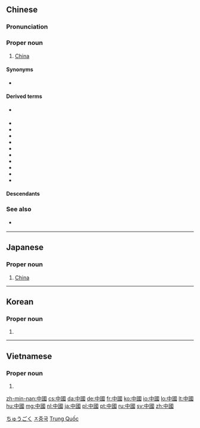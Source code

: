 ==Chinese==
{{zh-forms|s=中国}}

===Pronunciation===
{{zh-pron
|m=Zhōngguó
|c=zung1 gwok3
|h=pfs=Chûng-koet
|md=Dṳ̆ng-guók
|mn=Tiong-kok
|w=1tson koq
|mc=1,y
|oc=1,y
|cat=pn
}}

===Proper noun===
{{zh-proper noun}}

# [[China]]
#: {{zh-usex|中國 的 首都{dū} 是 ^北京 。|The capital of '''China''' is Beijing.|link=yes}}
#: {{zh-usex|他 現在 在 ^中國 旅行。|He's travelling around '''China''' right now.|link=yes}}
#: {{zh-usex|你 喜歡 ^中國 文學 嗎？|Do you like '''Chinese''' literature?|link=yes}}

====Synonyms====
* {{zh-l|天下|tiānxià}} {{qualifier|lofty}}

====Derived terms====
* {{zh-l|中|Zhōng-}} {{qualifier|abbreviation}}
* {{zh-l|中國城/中国城|Zhōngguóchéng}}
* {{zh-l|中國大陸/中国大陆|Zhōngguó dàlù}}
* {{zh-l|中國話/中国话|Zhōngguóhuà}}
* {{zh-l|中國化/中国化|Zhōngguóhuà}}
* {{zh-l|中國畫/中国画|Zhōngguóhuà}}
* {{zh-l|中國人/中国人|Zhōngguórén}}
* {{zh-l|中國通/中国通|Zhōngguótōng}}
* {{zh-l|中國學/中国学|tr=Zhōngguóxué}}
* {{zh-l|中國語/中国语|Zhōngguóyǔ}}
* {{zh-l|中國中心主義/中国中心主义|Zhōngguózhōngxīnzhǔyì}}

====Descendants====
{{Sinoxenic-word|中國|ちゅうごく|중국|Trung Quốc|j=中国}}

===See also===
* {{zh-l|華/华|Huá-}} {{qualifier|abbreviation}}

{{zh-cat|Countries}}

----

==Japanese==
{{ja-kanjitab|ちゅう|こく|k2=ごく|r=y|yomi=on}}

===Proper noun===
{{ja-pos|ちゅうごく|shin=中国|proper}}

# [[China]]

[[Category:ja:Countries|ちゅうごく]]

----

==Korean==
{{ko-hanjatab}}

===Proper noun===
{{ko-proper noun|hj|rv=Jungguk|hangeul=중국}}

# {{hanja form of|중국|China}}

[[Category:ko:Countries|ㅈ중국]]

----

==Vietnamese==
{{vi-hantutab}}

===Proper noun===
{{vi-proper noun|sc=Hani}}

# {{han tu form of|Trung Quốc|[[China]]}}

[[Category:Vietnamese proper nouns|Trung Quốc]]

[[zh-min-nan:中國]]
[[cs:中國]]
[[da:中國]]
[[de:中國]]
[[fr:中國]]
[[ko:中國]]
[[io:中國]]
[[lo:中國]]
[[lt:中國]]
[[hu:中國]]
[[mg:中國]]
[[nl:中國]]
[[ja:中國]]
[[pl:中國]]
[[pt:中國]]
[[ru:中國]]
[[sv:中國]]
[[zh:中國]]